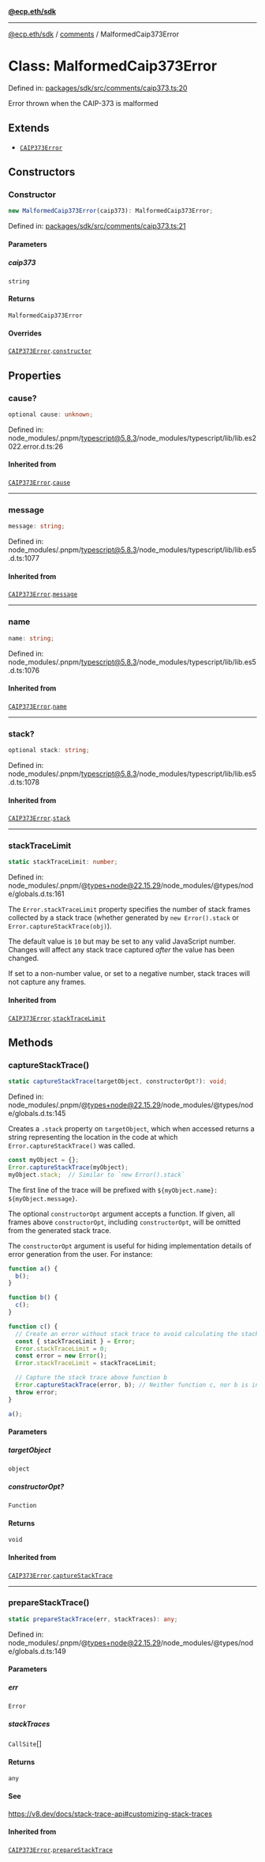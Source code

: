 [**@ecp.eth/sdk**](../../index.mdx)

***

[@ecp.eth/sdk](/sdk-reference/index.mdx) / [comments](/sdk-reference/comments/index.mdx) / MalformedCaip373Error

# Class: MalformedCaip373Error

Defined in: [packages/sdk/src/comments/caip373.ts:20](https://github.com/ecp-eth/comments-monorepo/blob/main/packages/sdk/src/comments/caip373.ts#L20)

Error thrown when the CAIP-373 is malformed

## Extends

- [`CAIP373Error`](/sdk-reference/comments/classes/CAIP373Error.mdx)

## Constructors

### Constructor

```ts
new MalformedCaip373Error(caip373): MalformedCaip373Error;
```

Defined in: [packages/sdk/src/comments/caip373.ts:21](https://github.com/ecp-eth/comments-monorepo/blob/main/packages/sdk/src/comments/caip373.ts#L21)

#### Parameters

##### caip373

`string`

#### Returns

`MalformedCaip373Error`

#### Overrides

[`CAIP373Error`](/sdk-reference/comments/classes/CAIP373Error.mdx).[`constructor`](/sdk-reference/comments/classes/CAIP373Error.mdx#constructor)

## Properties

### cause?

```ts
optional cause: unknown;
```

Defined in: node\_modules/.pnpm/typescript@5.8.3/node\_modules/typescript/lib/lib.es2022.error.d.ts:26

#### Inherited from

[`CAIP373Error`](/sdk-reference/comments/classes/CAIP373Error.mdx).[`cause`](/sdk-reference/comments/classes/CAIP373Error.mdx#cause)

***

### message

```ts
message: string;
```

Defined in: node\_modules/.pnpm/typescript@5.8.3/node\_modules/typescript/lib/lib.es5.d.ts:1077

#### Inherited from

[`CAIP373Error`](/sdk-reference/comments/classes/CAIP373Error.mdx).[`message`](/sdk-reference/comments/classes/CAIP373Error.mdx#message)

***

### name

```ts
name: string;
```

Defined in: node\_modules/.pnpm/typescript@5.8.3/node\_modules/typescript/lib/lib.es5.d.ts:1076

#### Inherited from

[`CAIP373Error`](/sdk-reference/comments/classes/CAIP373Error.mdx).[`name`](/sdk-reference/comments/classes/CAIP373Error.mdx#name)

***

### stack?

```ts
optional stack: string;
```

Defined in: node\_modules/.pnpm/typescript@5.8.3/node\_modules/typescript/lib/lib.es5.d.ts:1078

#### Inherited from

[`CAIP373Error`](/sdk-reference/comments/classes/CAIP373Error.mdx).[`stack`](/sdk-reference/comments/classes/CAIP373Error.mdx#stack)

***

### stackTraceLimit

```ts
static stackTraceLimit: number;
```

Defined in: node\_modules/.pnpm/@types+node@22.15.29/node\_modules/@types/node/globals.d.ts:161

The `Error.stackTraceLimit` property specifies the number of stack frames
collected by a stack trace (whether generated by `new Error().stack` or
`Error.captureStackTrace(obj)`).

The default value is `10` but may be set to any valid JavaScript number. Changes
will affect any stack trace captured _after_ the value has been changed.

If set to a non-number value, or set to a negative number, stack traces will
not capture any frames.

#### Inherited from

[`CAIP373Error`](/sdk-reference/comments/classes/CAIP373Error.mdx).[`stackTraceLimit`](/sdk-reference/comments/classes/CAIP373Error.mdx#stacktracelimit)

## Methods

### captureStackTrace()

```ts
static captureStackTrace(targetObject, constructorOpt?): void;
```

Defined in: node\_modules/.pnpm/@types+node@22.15.29/node\_modules/@types/node/globals.d.ts:145

Creates a `.stack` property on `targetObject`, which when accessed returns
a string representing the location in the code at which
`Error.captureStackTrace()` was called.

```js
const myObject = {};
Error.captureStackTrace(myObject);
myObject.stack;  // Similar to `new Error().stack`
```

The first line of the trace will be prefixed with
`${myObject.name}: ${myObject.message}`.

The optional `constructorOpt` argument accepts a function. If given, all frames
above `constructorOpt`, including `constructorOpt`, will be omitted from the
generated stack trace.

The `constructorOpt` argument is useful for hiding implementation
details of error generation from the user. For instance:

```js
function a() {
  b();
}

function b() {
  c();
}

function c() {
  // Create an error without stack trace to avoid calculating the stack trace twice.
  const { stackTraceLimit } = Error;
  Error.stackTraceLimit = 0;
  const error = new Error();
  Error.stackTraceLimit = stackTraceLimit;

  // Capture the stack trace above function b
  Error.captureStackTrace(error, b); // Neither function c, nor b is included in the stack trace
  throw error;
}

a();
```

#### Parameters

##### targetObject

`object`

##### constructorOpt?

`Function`

#### Returns

`void`

#### Inherited from

[`CAIP373Error`](/sdk-reference/comments/classes/CAIP373Error.mdx).[`captureStackTrace`](/sdk-reference/comments/classes/CAIP373Error.mdx#capturestacktrace)

***

### prepareStackTrace()

```ts
static prepareStackTrace(err, stackTraces): any;
```

Defined in: node\_modules/.pnpm/@types+node@22.15.29/node\_modules/@types/node/globals.d.ts:149

#### Parameters

##### err

`Error`

##### stackTraces

`CallSite`[]

#### Returns

`any`

#### See

https://v8.dev/docs/stack-trace-api#customizing-stack-traces

#### Inherited from

[`CAIP373Error`](/sdk-reference/comments/classes/CAIP373Error.mdx).[`prepareStackTrace`](/sdk-reference/comments/classes/CAIP373Error.mdx#preparestacktrace)
